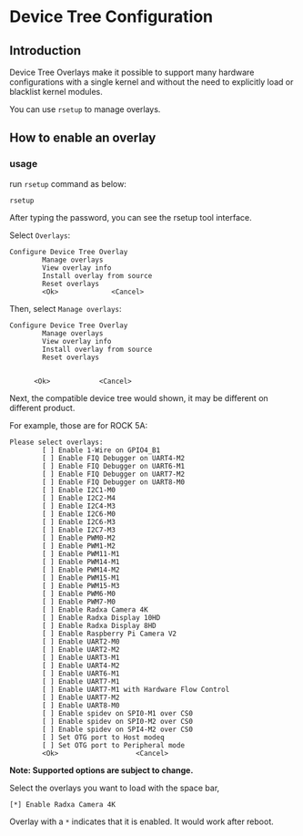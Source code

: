 # Device Tree Configuration

## Introduction

Device Tree Overlays make it possible to support many hardware configurations with a single kernel and without the need to explicitly load or blacklist kernel modules.

You can use `rsetup` to manage overlays.

## How to enable an overlay

### usage

run `rsetup` command as below:

```
rsetup
```

After typing the password, you can see the rsetup tool interface.

Select `Overlays`:

```
Configure Device Tree Overlay
        Manage overlays
        View overlay info
        Install overlay from source
        Reset overlays
        <Ok>             <Cancel>
```

Then, select `Manage overlays`:

```
Configure Device Tree Overlay
        Manage overlays
        View overlay info
        Install overlay from source
        Reset overlays


      <Ok>            <Cancel>
```

Next, the compatible device tree would shown, it may be different on different product.

For example, those are for ROCK 5A:

```
Please select overlays:
        [ ] Enable 1-Wire on GPIO4_B1
        [ ] Enable FIQ Debugger on UART4-M2
        [ ] Enable FIQ Debugger on UART6-M1
        [ ] Enable FIQ Debugger on UART7-M2
        [ ] Enable FIQ Debugger on UART8-M0
        [ ] Enable I2C1-M0
        [ ] Enable I2C2-M4
        [ ] Enable I2C4-M3
        [ ] Enable I2C6-M0
        [ ] Enable I2C6-M3
        [ ] Enable I2C7-M3
        [ ] Enable PWM0-M2
        [ ] Enable PWM1-M2
        [ ] Enable PWM11-M1
        [ ] Enable PWM14-M1
        [ ] Enable PWM14-M2
        [ ] Enable PWM15-M1
        [ ] Enable PWM15-M3
        [ ] Enable PWM6-M0
        [ ] Enable PWM7-M0
        [ ] Enable Radxa Camera 4K
        [ ] Enable Radxa Display 10HD
        [ ] Enable Radxa Display 8HD
        [ ] Enable Raspberry Pi Camera V2
        [ ] Enable UART2-M0
        [ ] Enable UART2-M2
        [ ] Enable UART3-M1
        [ ] Enable UART4-M2
        [ ] Enable UART6-M1
        [ ] Enable UART7-M1
        [ ] Enable UART7-M1 with Hardware Flow Control
        [ ] Enable UART7-M2
        [ ] Enable UART8-M0
        [ ] Enable spidev on SPI0-M1 over CS0
        [ ] Enable spidev on SPI0-M2 over CS0
        [ ] Enable spidev on SPI4-M2 over CS0
        [ ] Set OTG port to Host modeq
        [ ] Set OTG port to Peripheral mode
        <Ok>                   <Cancel>
```

**Note: Supported options are subject to change.**

Select the overlays you want to load with the space bar,

```
[*] Enable Radxa Camera 4K
```

Overlay with a `*` indicates that it is enabled. It would work after reboot.
